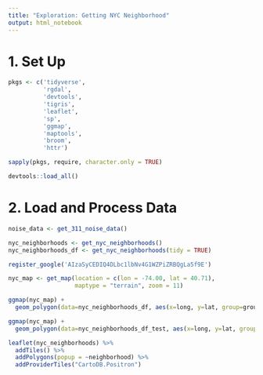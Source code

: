 ```yaml
---
title: "Exploration: Getting NYC Neighborhood"
output: html_notebook
---
```


# 1. Set Up

```r
pkgs <- c('tidyverse',
          'rgdal',
          'devtools',
          'tigris',
          'leaflet',
          'sp',
          'ggmap',
          'maptools',
          'broom',
          'httr')

sapply(pkgs, require, character.only = TRUE)
```

```r
devtools::load_all()
```

# 2. Load and Process Data

```r
noise_data <- get_311_noise_data()
```

```r
nyc_neighborhoods <- get_nyc_neighborhoods()
nyc_neighborhoods_df <- get_nyc_neighborhoods(tidy = TRUE)
```

```r
register_google('AIzaSyCEDIQ4DLbc1lbNv4G1WZPiZRBQgLa5f9E')

nyc_map <- get_map(location = c(lon = -74.00, lat = 40.71), 
                   maptype = "terrain", zoom = 11)

ggmap(nyc_map) + 
  geom_polygon(data=nyc_neighborhoods_df, aes(x=long, y=lat, group=group), color="blue", fill=NA)

ggmap(nyc_map) + 
  geom_polygon(data=nyc_neighborhoods_df_test, aes(x=long, y=lat, group=group), color="blue", fill=NA)
```

```r
leaflet(nyc_neighborhoods) %>%
  addTiles() %>% 
  addPolygons(popup = ~neighborhood) %>%
  addProviderTiles("CartoDB.Positron")
```










